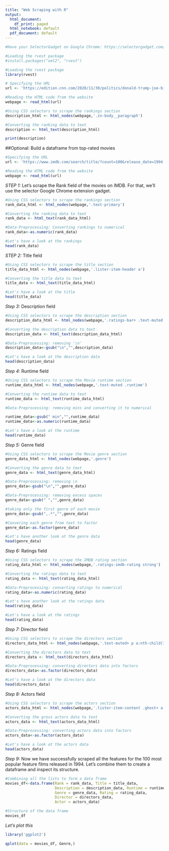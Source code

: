 ```yaml
---
title: "Web Scraping with R"
output:
  html_document:
    df_print: paged
  html_notebook: default
  pdf_document: default
---
```


```r
#Have your SelectorGadget on Google Chrome: https://selectorgadget.com/

#Loading the rvest package
#install.packages("xml2", "rvest")

#Loading the rvest package
library(rvest)

# Specifying the URL 
url <- 'https://edition.cnn.com/2020/11/30/politics/donald-trump-joe-biden-coronavirus-economy/index.html'

#Reading the HTML code from the website
webpage <- read_html(url)

#Using CSS selectors to scrape the rankings section
description_html <- html_nodes(webpage,'.zn-body__paragraph')

#Converting the ranking data to text
description <- html_text(description_html)

print(description)
```

##Optional: Build a dataframe from top-rated movies
```r
#Specifying the URL 
url <- 'https://www.imdb.com/search/title/?count=100&release_date=1994,1994&title_type=feature'

#Reading the HTML code from the website
webpage <- read_html(url)

```

*STEP 1:* Let's scrape the Rank field of the movies on IMDB. For that, we’ll use the selector Google Chrome extension gadget.
```r
#Using CSS selectors to scrape the rankings section
rank_data_html <- html_nodes(webpage,'.text-primary')

#Converting the ranking data to text
rank_data <- html_text(rank_data_html)

#Data-Preprocessing: Converting rankings to numerical
rank_data<-as.numeric(rank_data)

#Let's have a look at the rankings
head(rank_data)

```

*STEP 2:* Title field
```r
#Using CSS selectors to scrape the title section
title_data_html <- html_nodes(webpage,'.lister-item-header a')

#Converting the title data to text
title_data <- html_text(title_data_html)

#Let's have a look at the title
head(title_data)

```

*Step 3:* Description field
```r
#Using CSS selectors to scrape the description section
description_data_html <- html_nodes(webpage,'.ratings-bar+ .text-muted')

#Converting the description data to text
description_data <- html_text(description_data_html)

#Data-Preprocessing: removing '\n'
description_data<-gsub("\n","",description_data)

#Let's have a look at the description data
head(description_data)

```

*Step 4:* Runtime field
```r
#Using CSS selectors to scrape the Movie runtime section
runtime_data_html <- html_nodes(webpage,'.text-muted .runtime')

#Converting the runtime data to text
runtime_data <- html_text(runtime_data_html)

#Data-Preprocessing: removing mins and converting it to numerical

runtime_data<-gsub(" min","",runtime_data)
runtime_data<-as.numeric(runtime_data)

#Let's have a look at the runtime
head(runtime_data)

```

*Step 5:* Genre field
```r
#Using CSS selectors to scrape the Movie genre section
genre_data_html <- html_nodes(webpage,'.genre')

#Converting the genre data to text
genre_data <- html_text(genre_data_html)

#Data-Preprocessing: removing \n
genre_data<-gsub("\n","",genre_data)

#Data-Preprocessing: removing excess spaces
genre_data<-gsub(" ","",genre_data)

#taking only the first genre of each movie
genre_data<-gsub(",.*","",genre_data)

#Convering each genre from text to factor
genre_data<-as.factor(genre_data)

#Let's have another look at the genre data
head(genre_data)

```

*Step 6:* Ratings field
```r
#Using CSS selectors to scrape the IMDB rating section
rating_data_html <- html_nodes(webpage,'.ratings-imdb-rating strong')

#Converting the ratings data to text
rating_data <- html_text(rating_data_html)

#Data-Preprocessing: converting ratings to numerical
rating_data<-as.numeric(rating_data)

#Let's have another look at the ratings data
head(rating_data)

#Let's have a look at the ratings
head(rating_data)
```

*Step 7:* Director field
```r
#Using CSS selectors to scrape the directors section
directors_data_html <- html_nodes(webpage,'.text-muted+ p a:nth-child(1)')

#Converting the directors data to text
directors_data <- html_text(directors_data_html)

#Data-Preprocessing: converting directors data into factors
directors_data<-as.factor(directors_data)

#Let's have a look at the directors data
head(directors_data)
```

*Step 8:* Actors field
```r
#Using CSS selectors to scrape the actors section
actors_data_html <- html_nodes(webpage,'.lister-item-content .ghost+ a')

#Converting the gross actors data to text
actors_data <- html_text(actors_data_html)

#Data-Preprocessing: converting actors data into factors
actors_data<-as.factor(actors_data)

#Let's have a look at the actors data
head(actors_data)
```

*Step 9:* Now we have successfully scraped all the features for the 100 most popular feature films released in 1994. Let’s combine them to create a dataframe and inspect its structure.
```r
#Combining all the lists to form a data frame
movies_df<-data.frame(Rank = rank_data, Title = title_data,
                      Description = description_data, Runtime = runtime_data,
                      Genre = genre_data, Rating = rating_data,
                      Director = directors_data, 
                      Actor = actors_data)

#Structure of the data frame
movies_df
```

*Let's plot this*
```r
library('ggplot2')

qplot(data = movies_df, Genre,)
```






